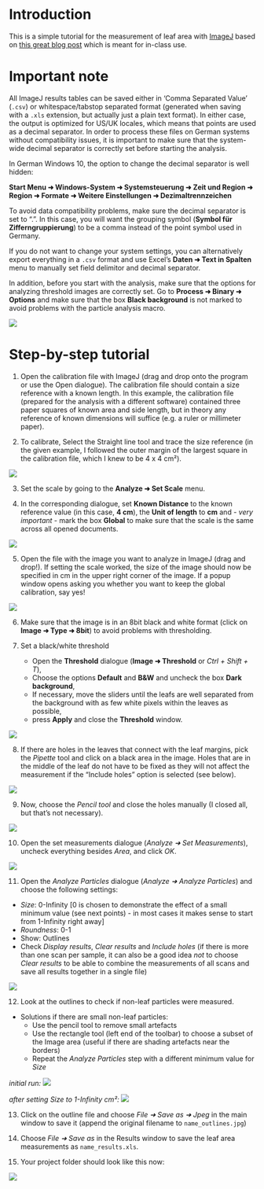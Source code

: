 # Introduction {-} 
This is a simple tutorial for the measurement of leaf area with [ImageJ](https://imagej.nih.gov/ij/) based on [this great blog post](https://rookieecologist.wordpress.com/2016/11/21/how-to-measure-leaf-area-in-imagej/) which is meant for in-class use.


# Important note {-}
All ImageJ results tables can be saved either in 'Comma Separated Value' (`.csv`) or whitespace/tabstop separated format (generated when saving with a `.xls` extension, but actually just a plain text format). In either case, the output is optimized for US/UK locales, which means that points are used as a decimal separator. In order to process these files on German systems without compatibility issues, it is important to make sure that the system-wide decimal separator is correctly set before starting the analysis.

In German Windows 10, the option to change the decimal separator is well hidden:

__Start Menu ➜ Windows-System ➜ Systemsteuerung ➜ Zeit und Region ➜  Region ➜ Formate ➜ Weitere Einstellungen ➜ Dezimaltrennzeichen__  

To avoid data compatibility problems, make sure the decimal separator is set to ".". In this case, you will want the grouping symbol (__Symbol für Zifferngruppierung__) to be a comma instead of the point symbol used in Germany.

If you do not want to change your system settings, you can alternatively export everything in a `.csv` format and use Excel's __Daten ➜ Text in Spalten__ menu to manually set field delimitor and decimal separator.

In addition, before you start with the analysis, make sure that the options for analyzing threshold images are correctly set. Go to __Process ➜ Binary ➜ Options__ and make sure that the box __Black background__ is not marked to avoid problems with the particle analysis macro.

![](figures/binary_options.png)



# Step-by-step tutorial

1. Open the calibration file with ImageJ (drag and drop onto the program or use the Open dialogue). The calibration file should contain a size reference with a known length. In this example, the calibration file (prepared for the analysis with a different software) contained three paper squares of known area and side length, but in theory any reference of known dimensions will suffice (e.g. a ruler or millimeter paper). 

2. To calibrate, Select the Straight line tool and trace the size reference (in the given example, I followed the outer margin of the largest square in the calibration file, which I knew to be 4 x 4 cm²).

![](figures/fig1.png)


3. Set the scale by going to the __Analyze ➜ Set Scale__ menu.


4. In the corresponding dialogue, set **Known Distance** to the known reference value (in this case, **4 cm**), the **Unit of length** to **cm** and - *very important* - mark the box **Global** to make sure that the scale is the same across all opened documents.

![](figures/fig2.png)

5. Open the file with the image you want to analyze in ImageJ (drag and drop!). If setting the scale worked, the size of the image should now be specified in cm in the upper right corner of the image. If a popup window opens asking you whether you want to keep the global calibration, say yes!

![](figures/fig3.png)


6. Make sure that the image is in an 8bit black and white format (click on __Image ➜ Type ➜ 8bit__) to avoid problems with thresholding. 

7. Set a black/white threshold
    * Open the __Threshold__ dialogue (__Image  ➜  Threshold__ or _Ctrl + Shift + T_),
    * Choose the options __Default__ and __B&W__ and uncheck the box __Dark background__,
    * If necessary, move the sliders until the leafs are well separated from the background with as few white pixels within the leaves as possible,
    * press __Apply__ and close the __Threshold__ window.

![](figures/fig4.png)

8. If there are holes in the leaves that connect with the leaf margins, pick the _Pipette_ tool and click on a black area in the image. Holes that are in the middle of the leaf do not have to be fixed as they will not affect the measurement if the "Include holes" option is selected (see below).

![](figures/fig5.png)

9. Now, choose the _Pencil tool_ and close the holes manually (I closed all, but that's not necessary).

![](figures/fig6.png)

10. Open the set measurements dialogue (_Analyze ➜ Set Measurements_), uncheck everything besides _Area_, and click _OK_.

![](figures/fig7.png)

11. Open the _Analyze Particles_ dialogue (_Analyze ➜ Analyze Particles_) and choose the following settings:
  * _Size_: 0-Infinity [0 is chosen to demonstrate the effect of a small minimum value (see next points) - in most cases it makes sense to start from 1-Infinity right away]
  * _Roundness_: 0-1 
  * Show: Outlines
  * Check _Display results_, _Clear results_ and _Include holes_ (if there is more than one scan per sample, it can also be a good idea _not_ to choose _Clear results_ to be able to combine the measurements of all scans and save all results together in a single file)

![](figures/fig8.png)

12. Look at the outlines to check if non-leaf particles were measured.
  * Solutions if there are small non-leaf particles:
    * Use the pencil tool to remove small artefacts
    * Use the rectangle tool (left end of the toolbar) to choose a subset of the Image area (useful if there are shading artefacts near the borders)
    * Repeat the _Analyze Particles_ step with a different minimum value for _Size_


_initial run:_
![](figures/fig9.png)

_after setting Size to 1-Infinity cm²:_
![](figures/fig10.png)

13. Click on the outline file and choose _File ➜ Save as ➜ Jpeg_ in the main window to save it (append the original filename to `name_outlines.jpg`)


14. Choose  _File ➜ Save as_ in the Results window to save the leaf area measurements as `name_results.xls`.

15. Your project folder should look like this now:

![](figures/fig11.png)


